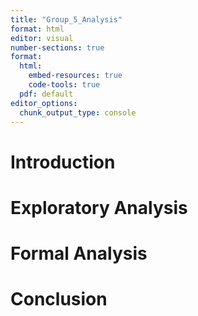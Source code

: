 ```yaml
---
title: "Group_5_Analysis"
format: html
editor: visual
number-sections: true
format: 
  html:
    embed-resources: true
    code-tools: true
  pdf: default
editor_options: 
  chunk_output_type: console
---
```


# Introduction {#sec-intro}


# Exploratory Analysis {#sec-exp}

# Formal Analysis {#sec-formal}

# Conclusion {#sec-con}

